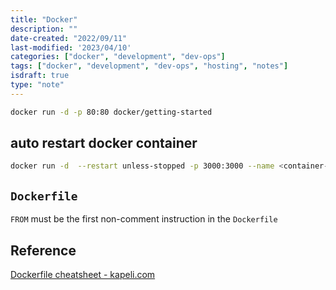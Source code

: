 ```yaml
---
title: "Docker"
description: ""
date-created: "2022/09/11"
last-modified: '2023/04/10'
categories: ["docker", "development", "dev-ops"]
tags: ["docker", "development", "dev-ops", "hosting", "notes"]
isdraft: true
type: "note"
---
```


```sh
docker run -d -p 80:80 docker/getting-started
```

## auto restart docker container 

```sh 
docker run -d  --restart unless-stopped -p 3000:3000 --name <container-name> 
```

## `Dockerfile`

`FROM` must be the first non-comment instruction in the `Dockerfile`

## Reference

[Dockerfile cheatsheet - kapeli.com](https://kapeli.com/cheat_sheets/Dockerfile.docset/Contents/Resources/Documents/index)
